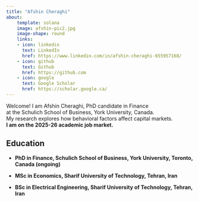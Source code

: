 ```yaml
---
title: "Afshin Cheraghi"
about:
    template: solana
    image: afshin-pic2.jpg
    image-shape: round
    links:
    - icon: linkedin
      text: LinkedIn
      href: https://www.linkedin.com/in/afshin-cheraghi-655957168/
    - icon: github
      text: Github
      href: https://github.com
    - icon: google
      text: Google Scholar
      href: https://scholar.google.ca/
---
```


Welcome! I am Afshin Cheraghi, PhD candidate in Finance<br>at the Schulich School of Business, York University, Canada.\
My research explores how behavioral factors affect capital markets.\
**I am on the 2025-26 academic job market.**

## Education

-  **PhD in Finance, Schulich School of Business, York University, Toronto, Canada (ongoing)**

- **MSc in Economics, Sharif University of Technology, Tehran, Iran**

- **BSc in Electrical Engineering, Sharif University of Technology, Tehran, Iran**


